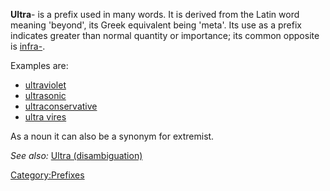 '''Ultra'''- is a prefix used in many words. It is derived from the Latin word meaning 'beyond', its Greek equivalent being 'meta'. Its use as a prefix indicates greater than normal quantity or importance; its common opposite is [[infra-]].

Examples are:
*[[ultraviolet]]
*[[ultrasonic]]
*[[ultraconservative]]
*[[ultra vires]]

As a noun it can also be a synonym for extremist.

''See also:'' [[Ultra (disambiguation)]]

[[Category:Prefixes]]